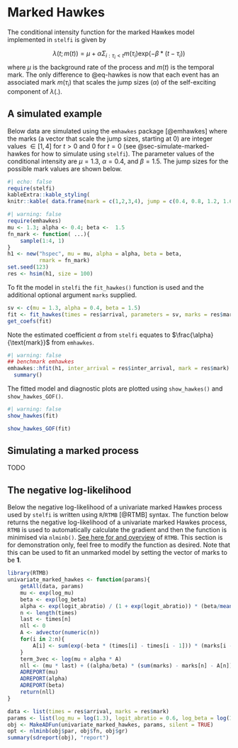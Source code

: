 # Marked Hawkes

The conditional intensity function for the marked Hawkes model implemented in `stelfi` is given by

 $$\lambda(t; m(t)) = \mu + \alpha \Sigma_{i:\tau_i<t}m(\tau_i)\text{exp}(-\beta * (t-\tau_i)) $$ 
where $\mu$ is the background rate of the process and $m(t)$ is the temporal mark. The only difference to @eq-hawkes is now that each event has an associated mark $m(\tau_i)$ that scales the jump sizes ($\alpha$) of the self-exciting component of $\lambda(.)$.

## A simulated example

Below data are simulated using the `emhawkes` package [@emhawkes] where the marks (a vector that scale the jump sizes, starting at 0) are integer values $\in [1,4]$ for $t > 0$ and $0$ for $t = 0$ (see @sec-simulate-marked-hawkes for how to simulate using `stelfi`). The parameter values of the conditional intensity are $\mu = 1.3$, $\alpha = 0.4$, and $\beta = 1.5$. The jump sizes for the possible mark values are shown below.

```r
#| echo: false
require(stelfi)
kableExtra::kable_styling(
knitr::kable( data.frame(mark = c(1,2,3,4), jump = c(0.4, 0.8, 1.2, 1.6))), full_width = FALSE)
```

```r
#| warning: false
require(emhawkes)
mu <- 1.3; alpha <- 0.4; beta <-  1.5
fn_mark <- function( ...){
    sample(1:4, 1)
}
h1 <- new("hspec", mu = mu, alpha = alpha, beta = beta,
          rmark = fn_mark)
set.seed(123)
res <- hsim(h1, size = 100)
```

To fit the model in `stelfi` the `fit_hawkes()` function is used and the additional optional argument `marks` supplied.


```r
sv <- c(mu = 1.3, alpha = 0.4, beta = 1.5)
fit <- fit_hawkes(times = res$arrival, parameters = sv, marks = res$mark)
get_coefs(fit)
```

Note the estimated coefficient $\alpha$ from `stelfi` equates to $\frac{\alpha}{\text{mark}}$ from `emhawkes`. 

```r
#| warning: false
## benchmark emhawkes
emhawkes::hfit(h1, inter_arrival = res$inter_arrival, mark = res$mark) |>
  summary()
``` 

The fitted model and diagnostic plots are plotted using `show_hawkes()` and `show_hawkes_GOF()`.

```r
#| warning: false
show_hawkes(fit)
```


```r
show_hawkes_GOF(fit)
```

## Simulating a marked process {#sec-simulate-marked-hawkes}

TODO

## The negative log-likelihood {#sec-hawkesnll}

Below the negative log-likelihood of a univariate marked Hawkes process used by `stelfi` is written using `R`/`RTMB` [@RTMB] syntax. The function below returns the negative log-likelihood of a univariate marked Hawkes process, `RTMB` is used to automatically calculate the gradient and then the function is minimised via `nlminb()`. [See here for and overview](https://cran.r-project.org/web/packages/RTMB/vignettes/RTMB-introduction.html) of `RTMB`. This section is for demonstration only, feel free to modify the function as desired. Note that this can be used to fit an unmarked model by setting the vector of marks to be $\boldsymbol{1}$.

```r
library(RTMB)
univariate_marked_hawkes <- function(params){
    getAll(data, params)
    mu <- exp(log_mu)
    beta <- exp(log_beta)
    alpha <- exp(logit_abratio) / (1 + exp(logit_abratio)) * (beta/mean(marks))
    n <- length(times)
    last <- times[n]
    nll <- 0
    A <- advector(numeric(n)) 
    for(i in 2:n){
        A[i] <- sum(exp(-beta * (times[i] - times[i - 1])) * (marks[i - 1] + A[i - 1]))
    }
    term_3vec <- log(mu + alpha * A)
    nll <- (mu * last) + ((alpha/beta) * (sum(marks) - marks[n] - A[n])) - sum(term_3vec)
    ADREPORT(mu)
    ADREPORT(alpha)
    ADREPORT(beta)
    return(nll)
}

data <- list(times = res$arrival, marks = res$mark)
params <- list(log_mu = log(1.3), logit_abratio = 0.6, log_beta = log(1.5))
obj <- MakeADFun(univariate_marked_hawkes, params, silent = TRUE)
opt <- nlminb(obj$par, obj$fn, obj$gr)
summary(sdreport(obj), "report")

```




